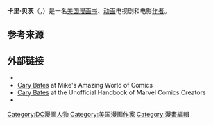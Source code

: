 {{Infobox comics creator
| birth_name    = 
| birth_date    = 1948年<ref>{{Cite web |url=http://comics.lib.msu.edu/rri/brri/batd.htm |title="Batdance" to "Bateson," Reading Room Index to the Comic Art Collection, Michigan State University Libraries Special Collections Division. |accessdate=2016-02-07 |archive-date=2016-03-05 |archive-url=https://web.archive.org/web/20160305073907/http://comics.lib.msu.edu/rri/brri/batd.htm |dead-url=no }}</ref>
| birth_place   = 美国宾夕法尼亚州
| death_date    = 
| death_place   = 
| nationality   = 美国
| area          = 
| write         = y
| alias         = 
| 代表作= 《[[动作漫画|动作漫画]]》<br>《[[原子隊長|原子隊長]]》<br>《[[闪电侠_(漫画书)|闪电侠]]》<br>《[[超人_(漫画书)|超人]]》
| awards        = 
| subcat        = 美国
}}

'''卡里·贝茨'''（{{lang-en|Cary Bates}}，{{bd|1948年||}}）是一名[[美国漫画书|美国漫画书]]、[[动画|动画]]电视剧和电影[[脚本_(漫画)|作者]]。

==参考来源==
{{reflist}}

==外部链接==
*{{comicbookdb|type=creator|id=1144|title=Cary Bates}}
*[http://www.mikesamazingworld.com/mikes/features/creator.php?creatorid=484 Cary Bates] {{Wayback|url=http://www.mikesamazingworld.com/mikes/features/creator.php?creatorid=484 |date=20190917171530 }} at Mike's Amazing World of Comics
*[http://www.maelmill-insi.de/UHBMCC/namb9.htm#N2243 Cary Bates] {{Wayback|url=http://www.maelmill-insi.de/UHBMCC/namb9.htm#N2243 |date=20190921235223 }} at the Unofficial Handbook of Marvel Comics Creators
*{{IMDb name|0060872}}

{{Authority control}}
{{DEFAULTSORT:Bates, Cary}}
[[Category:DC漫画人物|Category:DC漫画人物]]
[[Category:美国漫画作家|Category:美国漫画作家]]
[[Category:漫畫編輯|Category:漫畫編輯]]
{{us-bio-stub}}